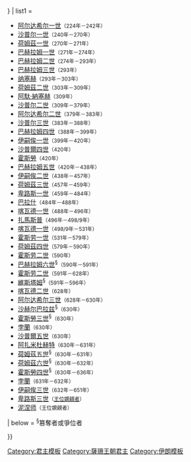 {{Navbox
| name  = 薩珊王朝統治者
| title = [[萨珊王朝]]{{le|薩珊王朝君主列表|List of kings of the Sasanian Empire|統治者}}<small>（224年－651年）</small>
| listclass = hlist
| nowrapitems = yes
| state = {{{state|{{{1<includeonly>|collapsed</includeonly>}}}}}}
| list1 =
* [[阿尔达希尔一世]]<small>（224年－242年）</small>
* [[沙普尔一世]]<small>（240年－270年）</small>
* [[荷姆茲一世]]<small>（270年－271年）</small>
* [[巴赫拉姆一世]]<small>（271年－274年）</small>
* [[巴赫拉姆二世]]<small>（274年－293年）</small>
* [[巴赫拉姆三世]]<small>（293年）</small>
* [[纳塞赫]]<small>（293年－303年）</small>
* [[荷姆茲二世]]<small>（303年－309年）</small>
* [[阿馱·納塞赫]]<small>（309年）</small>
* [[沙普尔二世]]<small>（309年－379年）</small>
* [[阿尔达希尔二世]]<small>（379年－383年）</small>
* [[沙普尔三世]]<small>（383年－388年）</small>
* [[巴赫拉姆四世]]<small>（388年－399年）</small>
* [[伊嗣俟一世]]<small>（399年－420年）</small>
* [[沙普爾四世]]<small>（420年）</small>
* [[霍斯勞 (巴赫拉姆四世之子)|霍斯勞]]<small>（420年）</small>
* [[巴赫拉姆五世]]<small>（420年－438年）</small>
* [[伊嗣俟二世]]<small>（438年－457年）</small>
* [[荷姆茲三世]]<small>（457年－459年）</small>
* [[卑路斯一世]]<small>（459年－484年）</small>
* [[巴拉什]]<small>（484年－488年）</small>
* [[喀瓦德一世]]<small>（488年－496年）</small>
* [[扎馬斯普]]<small>（496年－498/9年）</small>
* [[喀瓦德一世]]<small>（498/9年－531年）</small>
* [[霍斯劳一世]]<small>（531年－579年）</small>
* [[荷姆茲四世]]<small>（579年－590年）</small>
* [[霍斯劳二世]]<small>（590年）</small>
* [[巴赫拉姆六世]]<sup>§</sup><small>（590年－591年）</small>
* [[霍斯劳二世]]<small>（591年－628年）</small>
* [[維斯塔姆]]<sup>§</sup><small>（591年－596年）</small>
* [[喀瓦德二世]]<small>（628年）</small>
* [[阿尔达希尔三世]]<small>（628年－630年）</small>
* [[沙赫尔巴拉兹]]<sup>§</sup><small>（630年）</small>
* [[霍斯勞三世]]<sup>§</sup><small>（630年）</small>
* [[孛蘭]]<small>（630年）</small>
* [[沙普爾五世]]<small>（630年）</small>
* [[阿扎米杜赫特]]<small>（630年－631年）</small>
* [[荷姆茲五世]]<sup>§</sup><small>（630年－631年）</small>
* [[荷姆茲六世]]<sup>§</sup><small>（630年－632年）</small>
* [[霍斯勞四世]]<sup>§</sup><small>（630年－636年）</small>
* [[孛蘭]]<small>（631年－632年）</small>
* [[伊嗣俟三世]]<small>（632年－651年）</small>
* [[卑路斯三世]]<small>（[[王位覬覦者]]）</small>
* [[泥涅师]]<small>（王位覬覦者）</small>

| below = <sup>§</sup>篡奪者或爭位者

}}<noinclude>
{{collapsible option}}
[[Category:君主模板]]
[[Category:薩珊王朝君主]]
[[Category:伊朗模板]]
</noinclude>